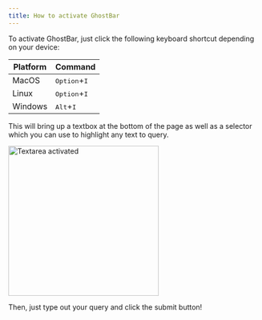 ```yaml
---
title: How to activate GhostBar
---
```


To activate GhostBar, just click the following keyboard shortcut depending on your device:

| Platform | Command                                                                  |
| -------- | ------------------------------------------------------------------------ |
| MacOS    | <kbd><Icon icon="option" iconType="duotone" /> Option</kbd>+<kbd>I</kbd> |
| Linux    | <kbd><Icon icon="option" iconType="duotone" /> Option</kbd>+<kbd>I</kbd> |
| Windows  | <kbd><Icon icon="alt" iconType="duotone" /> Alt</kbd>+<kbd>I</kbd>       |

This will bring up a textbox at the bottom of the page as well as a selector which you can use to highlight any text to query.

<img src="/images/textarea-demo.png" alt="Textarea activated" height="300" className="rounded-lg" />

Then, just type out your query and click the submit button!

